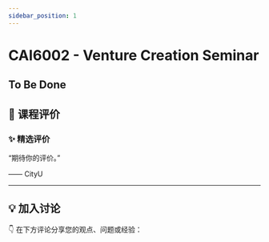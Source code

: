 ```yaml
---
sidebar_position: 1
---
```



# CAI6002 - Venture Creation Seminar

## To Be Done

## **💬 课程评价**

### ✨ **精选评价**
<div className={commentStyles.commentBox}>
    <p className={commentStyles.commentText}>
        “期待你的评价。”
    </p>
    <p className={commentStyles.commentAuthor}>—— CityU</p>
</div>

---

## **💡 加入讨论**

👇 在下方评论分享您的观点、问题或经验：
<Utterances />
